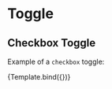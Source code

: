 

<Meta title="Components/Toggle/Checkbox" component={Toggle} />


# Toggle

## Checkbox Toggle

Example of a `checkbox` toggle:

<Canvas>
  <Story
    name="Checkbox"
    args={{
      children: 'Checkbox toggle',
      id: 'id',
      value: 'value',
      type: 'checkbox',
    }}
  >
    {Template.bind({})}
  </Story>
</Canvas>
